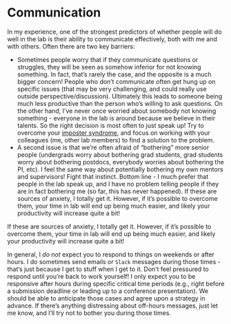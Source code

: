 # Communication {.unnumbered}

In my experience, one of the strongest predictors of whether people will do well in the lab is their ability to communicate effectively, both with me and with others. Often there are two key barriers:

- Sometimes people worry that if they communicate questions or struggles, they will be seen as somehow inferior for not knowing something. In fact, that's rarely the case, and the opposite is a much bigger concern! People who don't communicate often get hung up on specific issues (that may be very challenging, and could really use outside perspective/discussion). Ultimately this leads to someone being much less productive than the person who's willing to ask questions. On the other hand, I've never once worried about somebody not knowing something - everyone in the lab is around because we believe in their talents. So the right decision is most often to just speak up! Try to overcome your [imposter syndrome](https://www.chronicle.com/article/how-to-overcome-impostor-syndrome/){target="_blank_"}, and focus on working with your colleagues (me, other lab members) to find a solution to the problem.
- A second issue is that we're often afraid of "bothering" more senior people (undergrads worry about bothering grad students, grad students worry about bothering postdocs, everybody worries about bothering the PI, etc). I feel the same way about potentially bothering my own mentors and supervisors! Fight that instinct. Bottom line - I much prefer that people in the lab speak up, and I have no problem telling people if they are in fact bothering me (so far, this has never happened).
If these are sources of anxiety, I totally get it. However, if it's possible to overcome them, your time in lab will end up being much easier, and likely your productivity will increase quite a bit!

If these are sources of anxiety, I totally get it. However, if it's possible to overcome them, your time in lab will end up being much easier, and likely your productivity will increase quite a bit!

In general, I *do not* expect you to respond to things on weekends or after hours. I do sometimes send emails or `Slack` messages during those times - that's just because I get to stuff when I get to it. Don't feel pressured to respond until you're back to work yourself! I only expect you to be responsive after hours during specific critical time periods (e.g., right before a submission deadline or leading up to a conference presentation). We should be able to anticipate those cases and agree upon a strategy in advance. If there's anything distressing about off-hours messages, just let me know, and I'll try not to bother you during those times.